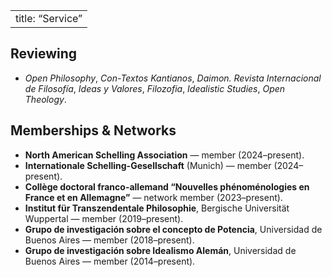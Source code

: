 
---
title: "Service"
---

## Reviewing
- *Open Philosophy*, *Con-Textos Kantianos*, *Daimon. Revista Internacional de Filosofía*, *Ideas y Valores*, *Filozofia*, *Idealistic Studies*, *Open Theology*.

## Memberships & Networks
- **North American Schelling Association** — member (2024–present).
- **Internationale Schelling-Gesellschaft** (Munich) — member (2024–present).
- **Collège doctoral franco-allemand “Nouvelles phénoménologies en France et en Allemagne”** — network member (2023–present).
- **Institut für Transzendentale Philosophie**, Bergische Universität Wuppertal — member (2019–present).
- **Grupo de investigación sobre el concepto de Potencia**, Universidad de Buenos Aires — member (2018–present).
- **Grupo de investigación sobre Idealismo Alemán**, Universidad de Buenos Aires — member (2014–present).